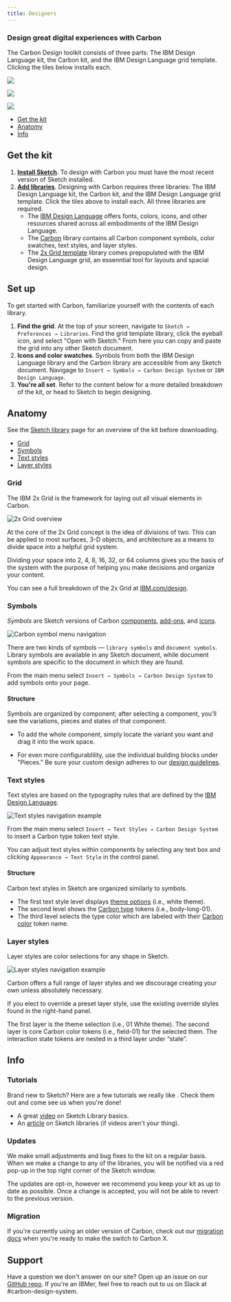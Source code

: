 ```yaml
---
title: Designers
---
```


### Design great digital experiences with Carbon

The Carbon Design toolkit consists of three parts: The IBM Design Language kit, the Carbon kit, and the IBM Design Language grid template. Clicking the tiles below installs each.

<GridWrapper col_lg="8" flex="true" bleed="true">
    <ClickableTile
    title="Subscribe to the IBM Design Language library"
    href="sketch://add-library/cloud/75VZZ"
    type="resource">

![](/images/sketch-icon.png)

  </ClickableTile>

  <ClickableTile
    title="Subscribe to the Carbon library"
    href="sketch://add-library/cloud/JaVzz"
    type="resource">

![](/images/sketch-icon.png)

  </ClickableTile>

  <ClickableTile
    title="Download the IBM 2x Grid template"
    href="https://client.sketch.cloud/v1/documents/b10cdce8-6f00-40be-982e-8f3bec7b99a4/download/IBM+Grid+template.sketch?token=eyJhbGciOiJIUzI1NiIsInR5cCI6IkpXVCJ9.eyJpZGVudCI6ImIxMGNkY2U4LTZmMDAtNDBiZS05ODJlLThmM2JlYzdiOTlhNCIsImF1ZCI6Ikpva2VuIiwiZXhwIjoxNTUyNTk4MzEwLCJpYXQiOjE1NTI1OTQ3MTAsImlzcyI6Ikpva2VuIiwianRpIjoiMm01dXBhZXFrdjQzZWY1dTdnMDVjYjNoIiwibmJmIjoxNTUyNTk0NzEwfQ.W65i38VrMMZeKg0KvcOVsaJByBexOu1IYmKUZGJ1nug"
    type="resource">

![](/images/sketch-icon.png)

  </ClickableTile>

</GridWrapper>
<AnchorLinks>

- [Get the kit](#get-the-kit)
- [Anatomy](#anatomy-of-the-kit)
- [Info](#info)

</AnchorLinks>

## Get the kit

1. [**Install Sketch**](https://www.sketchapp.com/). To design with Carbon you must have the most recent version of Sketch installed.
2. [**Add libraries**](#design-great-digital-experiences-with-carbon). Designing with Carbon requires three libraries: The IBM Design Language kit, the Carbon kit, and the IBM Design Language grid template. Click the tiles above to install each. All three libraries are required.
    - The [IBM Design Language](sketch://add-library/cloud/75VZZ) offers fonts, colors, icons, and other resources shared across all embodiments of the IBM Design Language.
    - The [Carbon](sketch://add-library/cloud/JaVzz) library contains all Carbon component symbols, color swatches, text styles, and layer styles.
    - The [2x Grid template](sketch://add-library/cloud/ngV7z) library comes prepopulated with the IBM Design Language grid, an essenntial tool for layouts and spacial design.

## Set up

To get started with Carbon, familiarize yourself with the contents of each library.

1. **Find the grid**. At the top of your screen, navigate to `Sketch → Preferences → Libraries`. Find the grid template library, click the eyeball icon, and select "Open with Sketch." From here you can copy and paste the grid into any other Sketch document.
2. **Icons and color swatches**. Symbols from both the IBM Design Language library and the Carbon library are accessible from any Sketch document. Navigage to `Insert → Symbols → Carbon Design System` or  `IBM Design Language`.
3. **You're all set**. Refer to the content below for a more detailed breakdown of the kit, or head to Sketch to begin designing.

## Anatomy

See the [Sketch library](https://sketch.cloud/s/JaVzz/) page for an overview of the kit before downloading.

<AnchorLinks small>

  - [Grid](#grid)
  - [Symbols](#symbols)
  - [Text styles](#text-styles)
  - [Layer styles](#layer-styles)

</AnchorLinks>

### Grid

The IBM 2x Grid is the framework for laying out all visual elements in Carbon.

<ImageComponent cols="8" caption="2x Grid overview">

![2x Grid overview](/Layout_overview_Columns-rows-0302ac75ce345781aa42298affd6184c.svg)

</ImageComponent>

At the core of the 2x Grid concept is the idea of divisions of two. This can be applied to most surfaces, 3-D objects, and architecture as a means to divide space into a helpful grid system. 

Dividing your space into 2, 4, 8, 16, 32, or 64 columns gives you the basis of the system with the purpose of helping you make decisions and organize your content.

You can see a full breakdown of the 2x Grid at [IBM.com/design](https://www.ibm.com/design/language/elements/2x-grid).

### Symbols

*Symbols* are Sketch versions of Carbon [components](/components/overview), [add-ons](/contributing/add-ons), and [icons](/guidelines/iconography/library).

<ImageComponent cols="8" caption="Carbon symbol menu navigation">

![Carbon symbol menu navigation](/images/symbol-nav.png)

</ImageComponent>

There are two kinds of symbols — `library symbols` and `document symbols`. Library symbols are available in any Sketch document, while document symbols are specific to the document in which they are found.

From the main menu select `Insert → Symbols → Carbon Design System` to add symbols onto your page. 

#### Structure

Symbols are organized by component; after selecting a component, you'll see the variations, pieces and states of that component. 

- To add the whole component, simply locate the variant you want and drag it into the work space.

- For even more configurablility, use the individual building blocks under "Pieces." Be sure your custom design adheres to our [design guidelines](/guidelines/accessibility/overview).

### Text styles

Text styles are based on the typography rules that are defined by the [IBM Design Language](/guidelines/typography/overview).

<ImageComponent cols="8" caption="Insert → Text Styles → Carbon Design System">

![Text styles navigation example](images/text-styles-1.png)

</ImageComponent>

From the main menu select `Insert → Text Styles → Carbon Design System` to insert a Carbon type token text style. 

You can adjust text styles within components by selecting any text box and clicking `Appearance → Text Style` in the control panel.

#### Structure

Carbon text styles in Sketch are organized similarly to symbols.

- The first text style level displays [theme options](/guidelines/themes) (i.e., white theme). 
- The second level shows the [Carbon type](/guidelines/typography) tokens (i.e., body-long-01). 
- The third level selects the type color which are labeled with their [Carbon color](/guidelines/color) token name.

### Layer styles

Layer styles are color selections for any shape in Sketch.

<ImageComponent cols="8" caption="Use predetermined overrides when possible">

![Layer styles navigation example](/images/layer-style-1.png)

</ImageComponent>

Carbon offers a full range of layer styles and we discourage creating your own unless absolutely necessary.

If you elect to override a preset layer style, use the existing override styles found in the right-hand panel.

The first layer is the theme selection (i.e., 01 White theme). The second layer is core Carbon color tokens (i.e., field-01) for the selected them. The interaction state tokens are nested in a third layer under “state”.


## Info


### Tutorials

Brand new to Sketch? Here are a few tutorials we really like . Check them out and come see us when you're done!

- A great [video](https://www.youtube.com/watch?v=suP1sOU4J3E) on Sketch Library basics.
- An [article](https://medium.com/ux-power-tools/sketch-libraries-how-they-work-and-the-crazy-stuff-you-can-do-with-them-fc10f142ac80) on Sketch libraries (if videos aren't your thing).


### Updates

We make small adjustments and bug fixes to the kit on a regular basis. When we make a change to any of the libraries, you will be notified via a red pop-up in the top right corner of the Sketch window. 

The updates are opt-in, however we recommend you keep your kit as up to date as possible. Once a change is accepted, you will not be able to revert to the previous version.

### Migration

If you're currently using an older version of Carbon, check out our [migration docs](updates/v10-migration/designers) when you're ready to make the switch to Carbon X.

## Support

Have a question we don't answer on our site? Open up an issue on our [GitHub repo](https://github.com/carbon-design-system). If you're an IBMer, feel free to reach out to us on Slack at #carbon-design-system.